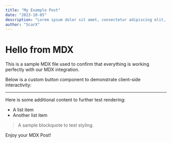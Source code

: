 ```yaml
---
title: "My Example Post"
date: "2023-10-05"
description: "Lorem ipsum dolor sit amet, consectetur adipiscing elit, sed do eiusmod tempor incididunt ut labore et dolore magna aliqua. Ut enim ad minim veniam, quis nostrud exercitation ullamco laboris nisi ut aliquip ex ea commodo consequat. Duis aute irure dolor in reprehenderit in voluptate velit esse cillum dolore eu fugiat nulla pariatur. Excepteur sint occaecat cupidatat non proident, sunt in culpa qui officia deserunt mollit anim id est laborum."
author: "ScarX"
---
```


# Hello from MDX

This is a sample MDX file used to confirm that everything is working perfectly with our MDX integration.

Below is a custom button component to demonstrate client-side interactivity:

---

Here is some additional content to further test rendering:

- A list item
- Another list item

> A sample blockquote to test styling.

Enjoy your MDX Post!
